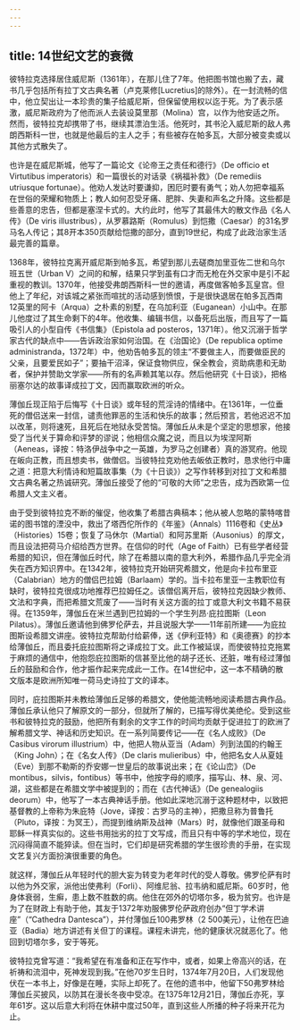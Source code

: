 ```yaml
---
---
---
```

title: 14世纪文艺的衰微
---




彼特拉克选择居住威尼斯（1361年），在那儿住了7年。他把图书馆也搬了去，藏书几乎包括所有拉丁文古典名著（卢克莱修[Lucretius]的除外）。在一封流畅的信中，他立契出让一本珍贵的集子给威尼斯，但保留使用权以迄于死。为了表示感激，威尼斯政府为了他而派人去装设莫里那（Molina）宫，以作为他安适之所。然而，彼特拉克却携带了书，继续其漂泊生活。他死时，其书沦入威尼斯的敌人弗朗西斯科一世，也就是他最后的主人之手；有些被存在帕多瓦，大部分被变卖或以其他方式散失了。

也许是在威尼斯城，他写了一篇论文《论帝王之责任和德行》（De officio et Virtutibus imperatoris）和一篇很长的对话录《祸福补救》（De remediis utriusque fortunae）。他劝人发达时要谦抑，困厄时要有勇气；劝人勿把幸福系在世俗的荣耀和物质上；教人如何忍受牙痛、肥胖、失妻和声名之升降。这些都是些善意的忠告，但都是塞涅卡式的。大约此时，他写了其最伟大的散文作品《名人传》（De viris illustribus），从罗慕路斯（Romulus）到恺撒（Caesar）的31名罗马名人传记；其8开本350页献给恺撒的部分，直到19世纪，构成了此政治家生活最完善的篇章。

1368年，彼特拉克离开威尼斯到帕多瓦，希望到那儿去磋商加里亚佐二世和乌尔班五世（Urban V）之间的和解，结果只学到虽有口才而无枪在外交家中是引不起重视的教训。1370年，他接受弗朗西斯科一世的邀请，再度做客帕多瓦皇宫。但他上了年纪，对该城之紧张而喧扰的活动感到愤恨，于是很快退居在帕多瓦西南12英里的阿卡（Arqua）之朴素的别墅，在乌加利亚（Euganean）小山中。在那儿他度过了其生命剩下的4年。他收集、编辑书信，以备死后出版，而且写了一篇吸引人的小型自传《书信集》（Epistola ad posteros，1371年）。他又沉溺于哲学家古代的缺点中——告诉政治家如何治国。在《治国论》（De republica optime administranda，1372年）中，他劝告帕多瓦的领主“不要做主人，而要做臣民的父亲，且要爱民如子”；要抽干沼泽，保证食物供应，保全教会，资助病患和无助者，保护并赞助文学家——所有的名声赖其笔以存。然后他研究《十日谈》，把格丽塞尔达的故事译成拉丁文，因而赢取欧洲的听众。

薄伽丘现正陷于后悔写《十日谈》或年轻的荒淫诗的情绪中。在1361年，一位垂死的僧侣送来一封信，谴责他罪恶的生活和快乐的故事；然后预言，若他迟迟不加以改革，则将速死，且死后在地狱永受苦恼。薄伽丘从未是个坚定的思想家，他接受了当代关于算命和评梦的谬说；他相信众魔之说，而且以为埃涅阿斯（Aeneas，译按：特洛伊战争中之一英雄，为罗马之创建者）真的游冥府。他现在皈向正教，而且想卖书，做僧侣。当彼特拉克劝他去皈依正教时，恳求他行中庸之道：把意大利情诗和短篇故事集（为《十日谈》）之写作转移到对拉丁文和希腊文古典名著之热诚研究。薄伽丘接受了他的“可敬的大师”之忠告，成为西欧第一位希腊人文主义者。

由于受到彼特拉克不断的催促，他收集了希腊古典稿本；他从被人忽略的蒙特喀昔诺的图书馆的湮没中，救出了塔西佗所作的《年鉴》（Annals）1116卷和《史丛》（Histories）15卷；恢复了马休尔（Martial）和阿苏里斯（Ausonius）的厚文，而且设法把荷马介绍给西方世界。在信仰的时代（Age of Faith）已有些学者经营希腊的知识，但在薄伽丘时代，除了在希腊以南的意大利外，希腊作品几乎完全消失在西方知识界中。在1342年，彼特拉克开始研究希腊文，他是向卡拉布里亚（Calabrian）地方的僧侣巴拉姆（Barlaam）学的。当卡拉布里亚一主教职位有缺时，彼特拉克很成功地推荐巴拉姆任之。该僧侣离开后，彼特拉克因缺少教师、文法和字典，而把希腊文荒废了——当时有关这方面的拉丁或意大利文书籍不易获得。在1359年，薄伽丘在米兰遇到巴拉姆的一个学生列昂·庇拉图斯（Leon Pilatus）。薄伽丘邀请他到佛罗伦萨去，并且说服大学——11年前所建——为庇拉图斯设希腊文讲座。彼特拉克帮助付给薪俸，送《伊利亚特》和《奥德赛》的抄本给薄伽丘，而且委托庇拉图斯将之译成拉丁文。此工作被延误，而使彼特拉克拖累于麻烦的通信中，他抱怨庇拉图斯的信甚至比他的胡子还长、还脏，唯有经过薄伽丘的鼓励和合作，他才振作起来完成此一工作。在14世纪中，这一本不精确的散文版本是欧洲所知唯一荷马史诗拉丁文的译本。

同时，庇拉图斯并未教给薄伽丘足够的希腊文，使他能流畅地阅读希腊古典作品。薄伽丘承认他只了解原文的一部分，但就所了解的，已描写得优美绝伦。受到这些书和彼特拉克的鼓励，他把所有剩余的文字工作的时间均贡献于促进拉丁的欧洲了解希腊文学、神话和历史知识。在一系列简要传记——在《名人成败》（De Casibus virorum illustrium）中，他把人物从亚当（Adam）列到法国的约翰王（King John）；在《名女人传》（De claris mulieribus）中，他把名女人从夏娃（Eve）到那不勒斯的乔安娜一世皇后的故事说出来；在《论山峦》（De montibus，silvis，fontibus）等书中，他按字母的顺序，描写山、林、泉、河、湖，这些都是在希腊文学中被提到的；而在《古代神话》（De genealogiis deorum）中，他写了一本古典神话手册。他如此深地沉溺于这种题材中，以致把基督教的上帝称为朱庇特（Jove，译按：古罗马的主神），把撒旦称为普鲁托（Pluto，译按：为冥王），而提到维纳斯及战神（Mars）时，就像他们跟圣母和耶稣一样真实似的。这些书用拙劣的拉丁文写成，而且只有中等的学术地位，现在沉闷得简直不能猝读。但在当时，它们却是研究希腊的学生很珍贵的手册，在实现文艺复兴方面扮演很重要的角色。

就这样，薄伽丘从年轻时代的胆大妄为转变为老年时代的受人尊敬。佛罗伦萨有时以他为外交家，派他出使弗利（Forli）、阿维尼翁、拉韦纳和威尼斯。60岁时，他身体衰弱，生癣，患上数不胜数的病。他住在郊外的切塔尔多，极为贫穷。也许是为了在财政上有助于他，其友于1372年劝服佛罗伦萨政府创办“但丁学术讲座”（“Cathedra Dantesca”），并付薄伽丘100弗罗林（2 500美元），让他在巴迪亚（Badia）地方讲述有关但丁的课程。课程未讲完，他的健康状况就恶化了。他回到切塔尔多，安于等死。

彼特拉克曾写道：“我希望在有准备和正在写作中，或者，如果上帝高兴的话，在祈祷和流泪中，死神发现到我。”在他70岁生日时，1374年7月20日，人们发现他伏在一本书上，好像是在睡，实际上却死了。在他的遗书中，他留下50弗罗林给薄伽丘买披风，以防其在漫长冬夜中受凉。在1375年12月21日，薄伽丘亦死，享年61岁。这以后意大利将在休耕中度过50年，直到这些人所播的种子将来开花为止。